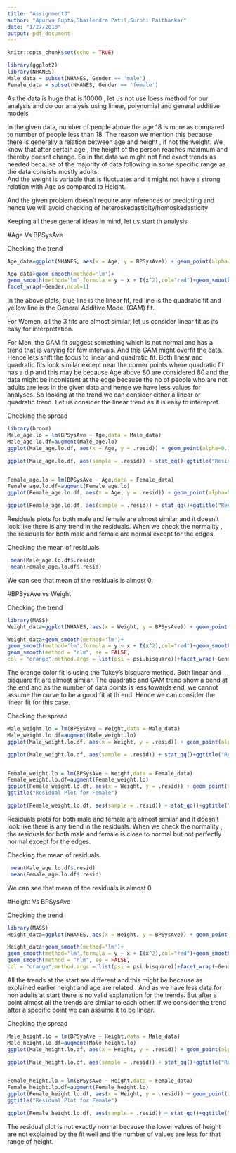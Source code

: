 ```yaml
---
title: "Assignment3"
author: "Apurva Gupta,Shailendra Patil,Surbhi Paithankar"
date: "1/27/2018"
output: pdf_document
---
```


```r
knitr::opts_chunk$set(echo = TRUE)
```




```r
library(ggplot2)
library(NHANES)
Male_data = subset(NHANES, Gender == 'male')
Female_data = subset(NHANES, Gender == 'female')
```


As the data is huge that is 10000 , let us not use loess method for our analysis and do our analysis using linear, polynomial and general additive models  

In the given data, number of people above the age 18 is more as compared to number of people less than 18. The reason we mention this because there is generally a relation between age and height , if not the weight. 
We know that after certain age , the height of the person reaches maximum and thereby doesnt change. So in the data we might not find exact trends as needed because of the majority of data following in some specific range as the data consists mostly adults.  
And the weight is variable that is fluctuates and it might not have a strong relation with Age as compared to Height.

And the given problem doesn't require any inferences or predicting and hence we will avoid checking of heteroskedasticity/homoskedasticity

Keeping all these general ideas in mind, let us start th analysis

#Age Vs BPSysAve  

Checking the trend
```r
Age_data=ggplot(NHANES, aes(x = Age, y = BPSysAve)) + geom_point(alpha=0.1,size=1)

Age_data+geom_smooth(method='lm')+
geom_smooth(method='lm',formula = y ~ x + I(x^2),col="red")+geom_smooth(col="yellow")+
facet_wrap(~Gender,ncol=1)
```

In the above plots, blue line is the linear fit, red line is the quadratic fit and yellow line is the General Additive Model (GAM) fit.  

For Women, all the 3 fits are almost similar, let us consider linear fit as its easy for interpretation.  

For Men, the GAM fit suggest something which is not normal and has a trend that is varying for few intervals. And this GAM might overfit the data. Hence lets shift the focus to linear and quadratic fit.
Both linear and quadratic fits look similar except near the corner points where quadratic fit has a dip and this may be because Age above 80 are considered 80 and the data might be inconistent at the edge because the no of people who are not adults are less in the given data and hence we have less values for analyses. So looking at the trend we can consider either a linear or quadratic trend. Let us consider the linear trend as it is easy to interepret.

Checking the spread
```r
library(broom)
Male_age.lo = lm(BPSysAve ~ Age,data = Male_data)
Male_age.lo.df=augment(Male_age.lo)
ggplot(Male_age.lo.df, aes(x = Age, y = .resid)) + geom_point(alpha=0.1,size=1) + geom_smooth(method='lm')+ggtitle("Residual Plot for Male") 

ggplot(Male_age.lo.df, aes(sample = .resid)) + stat_qq()+ggtitle("Residual Normality check for Male") 


Female_age.lo = lm(BPSysAve ~ Age,data = Female_data)
Female_age.lo.df=augment(Female_age.lo)
ggplot(Female_age.lo.df, aes(x = Age, y = .resid)) + geom_point(alpha=0.1,size=1) + geom_smooth(method='lm')+ggtitle("Residual Plot for Female") 

ggplot(Female_age.lo.df, aes(sample = .resid)) + stat_qq()+ggtitle("Residual Normality check for Female") 
```

Residuals plots for both male and female are almost similar and it doesn't look like there is any trend in the residuals. When we check the normality , the residuals for both male and female are normal except for the edges.

Checking the mean of residuals
```r
 mean(Male_age.lo.df$.resid)
 mean(Female_age.lo.df$.resid)
```
We can see that mean of the residuals is almost 0.  

#BPSysAve vs Weight  


Checking the trend
```r
library(MASS)
Weight_data=ggplot(NHANES, aes(x = Weight, y = BPSysAve)) + geom_point(alpha=0.1,size=1)

Weight_data+geom_smooth(method='lm')+
geom_smooth(method='lm',formula = y ~ x + I(x^2),col="red")+geom_smooth(col="yellow")+
geom_smooth(method = "rlm", se = FALSE, 
col = "orange",method.args = list(psi = psi.bisquare))+facet_wrap(~Gender,ncol=1)
```

The orange color fit is using the Tukey’s bisquare method. Both linear and bisquare fit are almost similar. The quadratic and GAM trend show a bend at the end and as the number of data points is less towards end, we cannot assume the curve to be a good fit at th end. Hence we can consider the linear fit for this case.  

Checking the spread
```r
Male_weight.lo = lm(BPSysAve ~ Weight,data = Male_data)
Male_weight.lo.df=augment(Male_weight.lo)
ggplot(Male_weight.lo.df, aes(x = Weight, y = .resid)) + geom_point(alpha=0.1,size=1) + geom_smooth(method='lm')+ggtitle("Residual Plot for Male") 

ggplot(Male_weight.lo.df, aes(sample = .resid)) + stat_qq()+ggtitle("Residual Normality check for Male") 


Female_weight.lo = lm(BPSysAve ~ Weight,data = Female_data)
Female_weight.lo.df=augment(Female_weight.lo)
ggplot(Female_weight.lo.df, aes(x = Weight, y = .resid)) + geom_point(alpha=0.1,size=1) + geom_smooth(method='lm')+
ggtitle("Residual Plot for Female") 

ggplot(Female_weight.lo.df, aes(sample = .resid)) + stat_qq()+ggtitle("Residual Normality check for Female") 
```

Residuals plots for both male and female are almost similar and it doesn't look like there is any trend in the residuals. When we check the normality , the residuals for both male and female is close to normal but not perfectly normal except for the edges.


Checking the mean of residuals
```r
 mean(Male_age.lo.df$.resid)
 mean(Female_age.lo.df$.resid)
```
We can see that mean of the residuals is almost 0

#Height Vs BPSysAve     

Checking the trend
```r
library(MASS)
Height_data=ggplot(NHANES, aes(x = Height, y = BPSysAve)) + geom_point(alpha=0.1,size=1)

Height_data+geom_smooth(method='lm')+
geom_smooth(method='lm',formula = y ~ x + I(x^2),col="red")+geom_smooth(col="yellow")+
geom_smooth(method = "rlm", se = FALSE, 
col = "orange",method.args = list(psi = psi.bisquare))+facet_wrap(~Gender,ncol=1)
```
All the trends at the start are different and this might be because as explained earlier height and age are related . And as we have less data for non adults at start there is no valid explanation for the trends. But after a point almost all the trends are similar to each other. If we consider the trend after a specific point we can assume it to be linear.  

Checking the spread
```r
Male_height.lo = lm(BPSysAve ~ Height,data = Male_data)
Male_height.lo.df=augment(Male_height.lo)
ggplot(Male_height.lo.df, aes(x = Height, y = .resid)) + geom_point(alpha=0.1,size=1) + geom_smooth(method='lm')+ggtitle("Residual Plot for Male") 

ggplot(Male_height.lo.df, aes(sample = .resid)) + stat_qq()+ggtitle("Residual Normality check for Male") 


Female_height.lo = lm(BPSysAve ~ Height,data = Female_data)
Female_height.lo.df=augment(Female_height.lo)
ggplot(Female_height.lo.df, aes(x = Height, y = .resid)) + geom_point(alpha=0.1,size=1) + geom_smooth(method='lm')+
ggtitle("Residual Plot for Female") 

ggplot(Female_height.lo.df, aes(sample = .resid)) + stat_qq()+ggtitle("Residual Normality check for Female") 
```

The residual plot is not exactly normal because the lower values of height are not explained by the fit well and the number of values are less for that range of height.